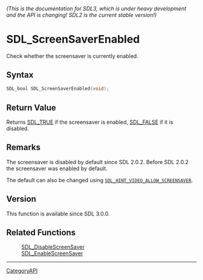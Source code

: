 ====== (This is the documentation for SDL3, which is under heavy development and the API is changing! SDL2 is the current stable version!) ======
= SDL_ScreenSaverEnabled =

Check whether the screensaver is currently enabled.

== Syntax ==

<syntaxhighlight lang='c'>
SDL_bool SDL_ScreenSaverEnabled(void);
</syntaxhighlight>

== Return Value ==

Returns [[SDL_TRUE]] if the screensaver is enabled, [[SDL_FALSE]] if it is
disabled.

== Remarks ==

The screensaver is disabled by default since SDL 2.0.2. Before SDL 2.0.2
the screensaver was enabled by default.

The default can also be changed using
<code>[[SDL_HINT_VIDEO_ALLOW_SCREENSAVER]]</code>.

== Version ==

This function is available since SDL 3.0.0.

== Related Functions ==

:[[SDL_DisableScreenSaver]]
:[[SDL_EnableScreenSaver]]

----
[[CategoryAPI]]


